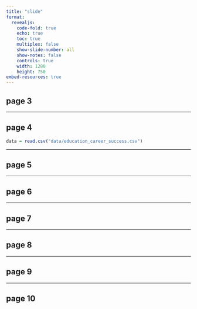 ```yaml
---
title: "slide"
format: 
  revealjs:
    code-fold: true
    echo: true
    toc: true
    multiplex: false
    show-slide-number: all
    show-notes: false
    controls: true
    width: 1280
    height: 750
embed-resources: true
---
```


## page 3

---

## page 4

```r
data = read.csv("data/education_career_success.csv")
```


--- 

## page 5

---

## page 6

---

## page 7

---

## page 8

---

## page 9

---

## page 10